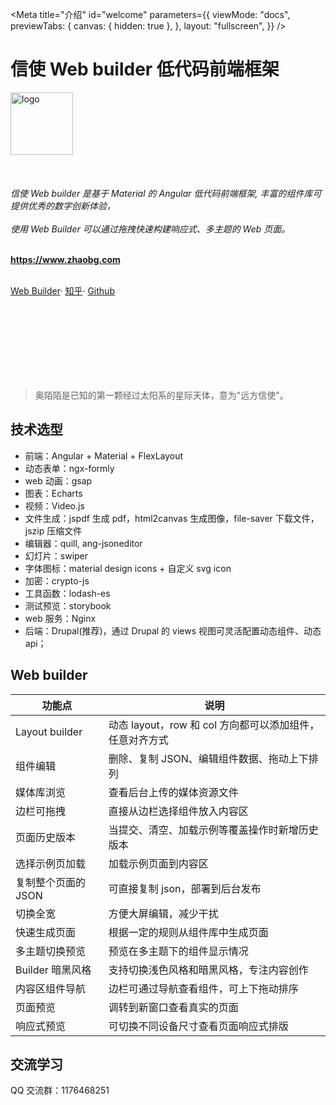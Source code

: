 
<Meta
  title="介绍"
  id="welcome"
  parameters={{
    viewMode: "docs",
    previewTabs: {
      canvas: { hidden: true },
    },
    layout: "fullscreen",
  }}
/>

<h1 class="text-center">信使 Web builder 低代码前端框架</h1>
<p class="text-center">
  <img src="/assets/images/logo/logo-blue.png" alt="logo" width="100px" />
  <br></br>
  <br></br>
  <i>
    信使 Web builder 是基于 Material 的 Angular 低代码前端框架,
    丰富的组件库可提供优秀的数字创新体验，<br></br>使用 Web Builder 可以通过拖拽快速构建响应式、多主题的
    Web 页面。
  </i>
  <br></br>
</p>

<p class="text-center">
  <a href="https://www.zhaobg.com">
    <strong>https://www.zhaobg.com</strong>
  </a>
  <br></br>
</p>

<p class="text-center">
  <a href="https://www.zhaobg.com/builder">Web Builder</a>·
  <a href="https://www.zhihu.com/people/biaogebusy">知乎</a>·
  <a href="https://github.com/biaogebusy/web-builder">Github</a>
  <br></br>
  <br></br>
</p>
<Story id="showcase-3v9--default" />

<p class="text-center">
  <br></br>
  <br></br>
</p>

> 奥陌陌是已知的第一颗经过太阳系的星际天体，意为"远方信使"。

<Story id="showcase-1v1--default" />

## 技术选型

- 前端：Angular + Material + FlexLayout
- 动态表单：ngx-formly
- web 动画：gsap
- 图表：Echarts
- 视频：Video.js
- 文件生成：jspdf 生成 pdf，html2canvas 生成图像，file-saver 下载文件，jszip 压缩文件
- 编辑器：quill, ang-jsoneditor
- 幻灯片：swiper
- 字体图标：material design icons + 自定义 svg icon
- 加密：crypto-js
- 工具函数：lodash-es
- 测试预览：storybook
- web 服务：Nginx
- 后端：Drupal(推荐)，通过 Drupal 的 views 视图可灵活配置动态组件、动态 api；

## Web builder

| 功能点              | 说明                                                     |
| ------------------- | -------------------------------------------------------- |
| Layout builder      | 动态 layout，row 和 col 方向都可以添加组件，任意对齐方式 |
| 组件编辑            | 删除、复制 JSON、编辑组件数据、拖动上下排列              |
| 媒体库浏览          | 查看后台上传的媒体资源文件                               |
| 边栏可拖拽          | 直接从边栏选择组件放入内容区                             |
| 页面历史版本        | 当提交、清空、加载示例等覆盖操作时新增历史版本           |
| 选择示例页加载      | 加载示例页面到内容区                                     |
| 复制整个页面的 JSON | 可直接复制 json，部署到后台发布                          |
| 切换全宽            | 方便大屏编辑，减少干扰                                   |
| 快速生成页面        | 根据一定的规则从组件库中生成页面                         |
| 多主题切换预览      | 预览在多主题下的组件显示情况                             |
| Builder 暗黑风格    | 支持切换浅色风格和暗黑风格，专注内容创作                 |
| 内容区组件导航      | 边栏可通过导航查看组件，可上下拖动排序                   |
| 页面预览            | 调转到新窗口查看真实的页面                               |
| 响应式预览          | 可切换不同设备尺寸查看页面响应式排版                     |

## 交流学习

QQ 交流群：1176468251
